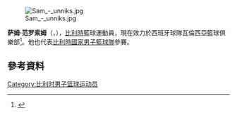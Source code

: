 [[File:Sam_-_unniks.jpg|thumb]]

'''萨姆·范罗索姆'''（{{lang-nl|'''Sam Van Rossom'''}}，{{bd|1986年|6月3日}}），[[比利時|比利時]]籃球運動員，現在效力於西班牙球隊瓦倫西亞籃球俱樂部<ref>{{cite web |url=http://www.hln.be/hln/nl/956/Meer-Sport/article/detail/1665327/2013/07/08/Basketballer-Sam-Van-Rossom-trekt-voor-drie-jaar-naar-Valencia.dhtml |title=Basketballer Sam Van Rossom trekt voor drie jaar naar Valencia |publisher=HLN.be |date= |accessdate=2014-05-23 |archive-date=2016-03-03 |archive-url=https://web.archive.org/web/20160303213302/http://www.hln.be/hln/nl/956/Meer-Sport/article/detail/1665327/2013/07/08/Basketballer-Sam-Van-Rossom-trekt-voor-drie-jaar-naar-Valencia.dhtml |dead-url=no }}</ref>。他也代表[[比利時國家男子籃球隊|比利時國家男子籃球隊]]參賽。

== 參考資料 == 
{{reflist}}

{{Authority control}}
{{DEFAULTSORT:Van Rossom, Sam}}
[[Category:比利时男子篮球运动员|Category:比利时男子篮球运动员]]
